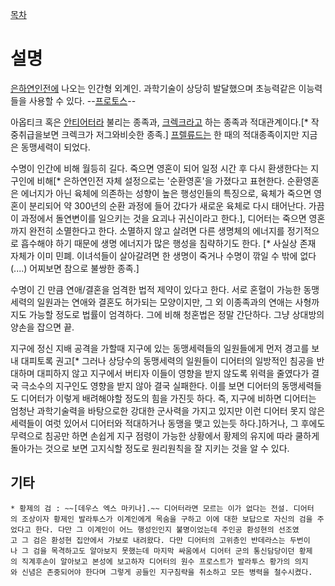 [[목차]]
= 설명 =
[[은하연인전]]에 나오는 인간형 외계인. 과학기술이 상당히 발달했으며 초능력같은 이능력들을 사용할 수 있다. --[[프로토스]]--

아옵티크 혹은 [[안티어터]]라 불리는 종족과, [[크렉크]]라고 하는 종족과 적대관계이다.[* 작중취급을보면 크렉크가 저그와비슷한 종족.] [[프렐류드]]는 한 때의 적대종족이지만 지금은 동맹세력이 되었다.

수명이 인간에 비해 월등히 길다. 죽으면 영혼이 되어 일정 시간 후 다시 환생한다는 지구인에 비해[* 은하연인전 자체 설정으로는 '순환영혼'을 가졌다고 표현한다. 순환영혼은 에너지가 아닌 육체에 의존하는 성향이 높은 행성인들의 특징으로, 육체가 죽으면 영혼이 분리되어 약 300년의 순환 과정에 들어 갔다가 새로운 육체로 다시 태어난다. 가끔 이 과정에서 돌연변이를 일으키는 것을 요괴나 귀신이라고 한다.], 디어터는 죽으면 영혼까지 완전히 소멸한다고 한다. 소멸하지 않고 살려면 다른 생명체의 에너지를 정기적으로 흡수해야 하기 때문에 생명 에너지가 많은 행성을 침략하기도 한다. [* 사실상 존재 자체가 이미 민폐. 이녀석들이 살아갈려면 한 생명이 죽거나 수명이 깎일 수 밖에 없다(....) 어찌보면 참으로 불쌍한 종족.]

수명이 긴 만큼 연애/결혼을 엄격한 법적 제약이 있다고 한다. 서로 혼혈이 가능한 동맹세력의 일원과는 연애와 결혼도 허가되는 모양이지만, 그 외 이종족과의 연애는 사형까지도 가능할 정도로 법률이 엄격하다. 그에 비해 청혼법은 정말 간단하다. 그냥 상대방의 양손을 잡으면 끝. 

지구에 정신 지배 공격을 가할때 지구에 있는 동맹세력들의 일원들에게 먼저 경고를 보내 대피토록 권고[* 그러나 상당수의 동맹세력의 일원들이 디어터의 일방적인 침공을 반대하며 대피하지 않고 지구에서 버티자 이들이 영향을 받지 않도록 위력을 줄였다가 결국 극소수의 지구인도 영향을 받지 않아 결국 실패한다. 이를 보면 디어터의 동맹세력들도 디어터가 이렇게 배려해야할 정도의 힘을 가진듯 하다. 즉, 지구에 비하면 디어터는 엄청난 과학기술력을 바탕으로한 강대한 군사력을 가지고 있지만 이런 디어터 못지 않은 세력들이 여럿 있어서 디어터와 적대하거나 동맹을 맺고 있는듯 하다.]하거나, 그 후에도 무력으로 침공만 하면 손쉽게 지구 점령이 가능한 상황에서 황제의 유지에 따라 쿨하게 돌아가는 것으로 보면 고지식할 정도로 원리원칙을 잘 지키는 것을 알 수 있다.

== 기타 ==
 * 황제의 검 : ~~[데우스 엑스 마키나].~~ 디어터라면 모르는 이가 없다는 전설. 디어터의 조상이자 황제인 발라투스가 이계인에게 목숨을 구하고 이에 대한 보답으로 자신의 검을 주었다고 한다. 다만 그 이계인이 어느 행성인인지 불명이었는데 주인공 환성현의 선조였고 그 검은 환성현 집안에서 가보로 내려왔다. 다만 디어터의 고위층인 반데라스는 두번이나 그 검을 목격하고도 알아보지 못했는데 마지막 싸움에서 디어터 군의 통신담당이던 황제의 직계후손이 알아보고 본성에 보고하자 디어터의 원수 프로스트가 발라투스 황가의 의지와 신념은 존중되어야 한다며 그렇게 공들인 지구침략을 취소하고 모든 병력을 철수시켰다.
